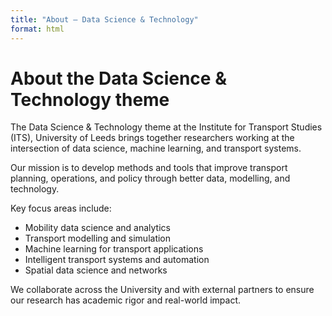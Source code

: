 ```yaml
---
title: "About — Data Science & Technology"
format: html
---
```


# About the Data Science & Technology theme

The Data Science & Technology theme at the Institute for Transport Studies (ITS), University of Leeds brings together researchers working at the intersection of data science, machine learning, and transport systems.

Our mission is to develop methods and tools that improve transport planning, operations, and policy through better data, modelling, and technology.

Key focus areas include:

- Mobility data science and analytics
- Transport modelling and simulation
- Machine learning for transport applications
- Intelligent transport systems and automation
- Spatial data science and networks

We collaborate across the University and with external partners to ensure our research has academic rigor and real-world impact.
